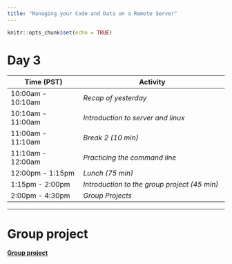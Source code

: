 ```yaml
---
title: "Managing your Code and Data on a Remote Server"
---
```


```r
knitr::opts_chunk$set(echo = TRUE)
```

# Day 3

| **Time (PST)**    | **Activity**                        |
|-------------------|-------------------------------------|
| 10:00am - 10:10am | *Recap of yesterday*                                      |
| 10:10am - 11:00am | *Introduction to server and linux*                        |
| 11:00am - 11:10am | *Break 2 (10 min)*                                        |
| 11:10am - 12:00am | *Practicing the command line*                             |
| 12:00pm - 1:15pm  | *Lunch (75 min)*                                          |
| 1:15pm - 2:00pm   | *Introduction to the group project (45 min)*              |
| 2:00pm - 4:30pm   | *Group Projects*           |





---

# Group project

[**Group project**](group_project.html)






